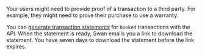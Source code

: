Your users might need to provide proof of a transaction to a third party.
For example, they might need to prove their purchase to use a warranty.

You can [generate transaction statements](../payments/overview/guide-generate-transaction-statement.mdx) for `Booked` transactions with the API.
When the statement is ready, Swan emails you a link to download the statement.
You have seven days to download the statement before the link expires.